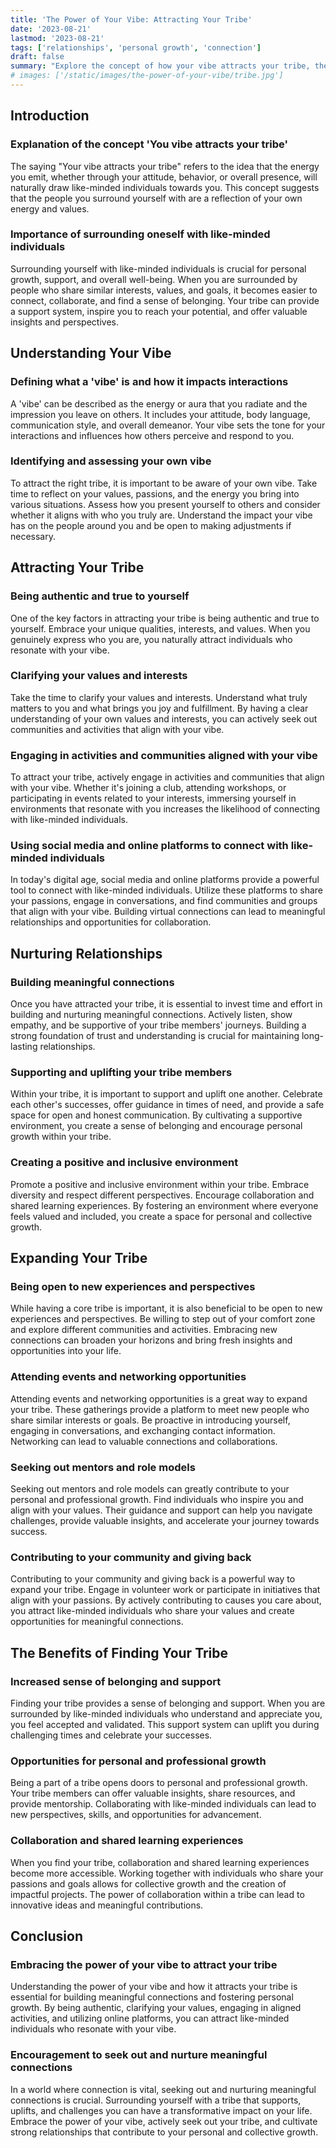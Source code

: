 ```yaml
---
title: 'The Power of Your Vibe: Attracting Your Tribe'
date: '2023-08-21'
lastmod: '2023-08-21'
tags: ['relationships', 'personal growth', 'connection']
draft: false
summary: "Explore the concept of how your vibe attracts your tribe, the importance of surrounding yourself with like-minded individuals, and strategies for attracting, nurturing, and expanding your tribe."
# images: ['/static/images/the-power-of-your-vibe/tribe.jpg']
---
```


<CollapsibleTOC toc={props.toc} exclude="Introduction" />

## Introduction

### Explanation of the concept 'You vibe attracts your tribe'

The saying "Your vibe attracts your tribe" refers to the idea that the energy you emit, whether through your attitude, behavior, or overall presence, will naturally draw like-minded individuals towards you. This concept suggests that the people you surround yourself with are a reflection of your own energy and values.

### Importance of surrounding oneself with like-minded individuals

Surrounding yourself with like-minded individuals is crucial for personal growth, support, and overall well-being. When you are surrounded by people who share similar interests, values, and goals, it becomes easier to connect, collaborate, and find a sense of belonging. Your tribe can provide a support system, inspire you to reach your potential, and offer valuable insights and perspectives.

## Understanding Your Vibe

### Defining what a 'vibe' is and how it impacts interactions

A 'vibe' can be described as the energy or aura that you radiate and the impression you leave on others. It includes your attitude, body language, communication style, and overall demeanor. Your vibe sets the tone for your interactions and influences how others perceive and respond to you.

### Identifying and assessing your own vibe

To attract the right tribe, it is important to be aware of your own vibe. Take time to reflect on your values, passions, and the energy you bring into various situations. Assess how you present yourself to others and consider whether it aligns with who you truly are. Understand the impact your vibe has on the people around you and be open to making adjustments if necessary.

## Attracting Your Tribe

### Being authentic and true to yourself

One of the key factors in attracting your tribe is being authentic and true to yourself. Embrace your unique qualities, interests, and values. When you genuinely express who you are, you naturally attract individuals who resonate with your vibe.

### Clarifying your values and interests

Take the time to clarify your values and interests. Understand what truly matters to you and what brings you joy and fulfillment. By having a clear understanding of your own values and interests, you can actively seek out communities and activities that align with your vibe.

### Engaging in activities and communities aligned with your vibe

To attract your tribe, actively engage in activities and communities that align with your vibe. Whether it's joining a club, attending workshops, or participating in events related to your interests, immersing yourself in environments that resonate with you increases the likelihood of connecting with like-minded individuals.

### Using social media and online platforms to connect with like-minded individuals

In today's digital age, social media and online platforms provide a powerful tool to connect with like-minded individuals. Utilize these platforms to share your passions, engage in conversations, and find communities and groups that align with your vibe. Building virtual connections can lead to meaningful relationships and opportunities for collaboration.

## Nurturing Relationships

### Building meaningful connections

Once you have attracted your tribe, it is essential to invest time and effort in building and nurturing meaningful connections. Actively listen, show empathy, and be supportive of your tribe members' journeys. Building a strong foundation of trust and understanding is crucial for maintaining long-lasting relationships.

### Supporting and uplifting your tribe members

Within your tribe, it is important to support and uplift one another. Celebrate each other's successes, offer guidance in times of need, and provide a safe space for open and honest communication. By cultivating a supportive environment, you create a sense of belonging and encourage personal growth within your tribe.

### Creating a positive and inclusive environment

Promote a positive and inclusive environment within your tribe. Embrace diversity and respect different perspectives. Encourage collaboration and shared learning experiences. By fostering an environment where everyone feels valued and included, you create a space for personal and collective growth.

## Expanding Your Tribe

### Being open to new experiences and perspectives

While having a core tribe is important, it is also beneficial to be open to new experiences and perspectives. Be willing to step out of your comfort zone and explore different communities and activities. Embracing new connections can broaden your horizons and bring fresh insights and opportunities into your life.

### Attending events and networking opportunities

Attending events and networking opportunities is a great way to expand your tribe. These gatherings provide a platform to meet new people who share similar interests or goals. Be proactive in introducing yourself, engaging in conversations, and exchanging contact information. Networking can lead to valuable connections and collaborations.

### Seeking out mentors and role models

Seeking out mentors and role models can greatly contribute to your personal and professional growth. Find individuals who inspire you and align with your values. Their guidance and support can help you navigate challenges, provide valuable insights, and accelerate your journey towards success.

### Contributing to your community and giving back

Contributing to your community and giving back is a powerful way to expand your tribe. Engage in volunteer work or participate in initiatives that align with your passions. By actively contributing to causes you care about, you attract like-minded individuals who share your values and create opportunities for meaningful connections.

## The Benefits of Finding Your Tribe

### Increased sense of belonging and support

Finding your tribe provides a sense of belonging and support. When you are surrounded by like-minded individuals who understand and appreciate you, you feel accepted and validated. This support system can uplift you during challenging times and celebrate your successes.

### Opportunities for personal and professional growth

Being a part of a tribe opens doors to personal and professional growth. Your tribe members can offer valuable insights, share resources, and provide mentorship. Collaborating with like-minded individuals can lead to new perspectives, skills, and opportunities for advancement.

### Collaboration and shared learning experiences

When you find your tribe, collaboration and shared learning experiences become more accessible. Working together with individuals who share your passions and goals allows for collective growth and the creation of impactful projects. The power of collaboration within a tribe can lead to innovative ideas and meaningful contributions.

## Conclusion

### Embracing the power of your vibe to attract your tribe

Understanding the power of your vibe and how it attracts your tribe is essential for building meaningful connections and fostering personal growth. By being authentic, clarifying your values, engaging in aligned activities, and utilizing online platforms, you can attract like-minded individuals who resonate with your vibe.

### Encouragement to seek out and nurture meaningful connections

In a world where connection is vital, seeking out and nurturing meaningful connections is crucial. Surrounding yourself with a tribe that supports, uplifts, and challenges you can have a transformative impact on your life. Embrace the power of your vibe, actively seek out your tribe, and cultivate strong relationships that contribute to your personal and collective growth.